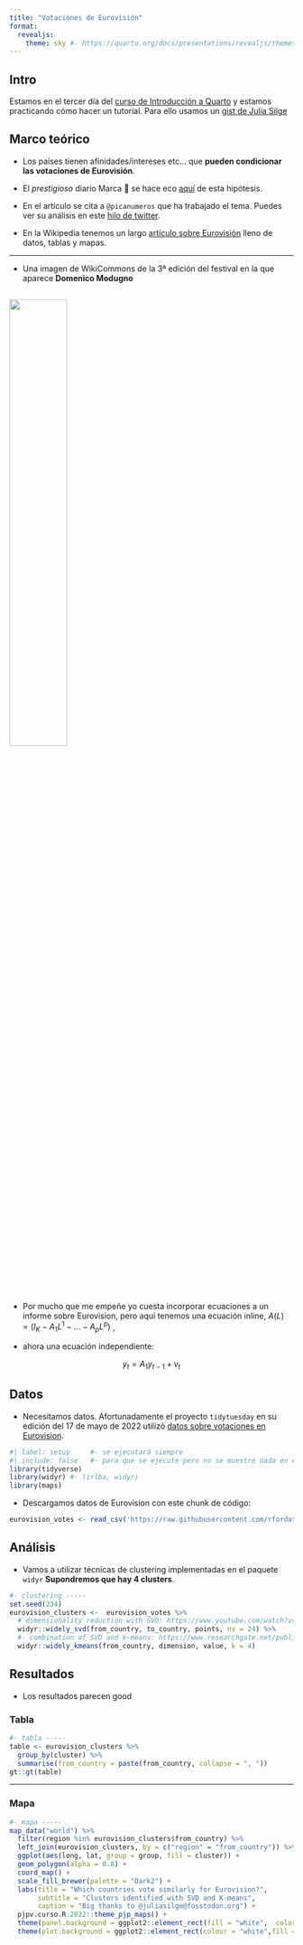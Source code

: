 ```yaml
---
title: "Votaciones de Eurovisión"
format: 
  revealjs:
    theme: sky #- https://quarto.org/docs/presentations/revealjs/themes.html
---
```


## Intro

Estamos en el tercer día del [curso de Introducción a Quarto](https://perezp44.github.io/intro.to.quarto/) y estamos practicando cómo hacer un tutorial. Para ello usamos un [gist de Julia Silge](https://gist.github.com/juliasilge/c5e76731e8dc4e2b709f5afd4ebf9b61
)

## Marco teórico

- Los países tienen afinidades/intereses etc... que **pueden condicionar las votaciones de Eurovisión**.

- El *prestigioso* diario Marca 🫠 se hace eco [aquí](https://www.marca.com/tiramillas/musica/2023/05/11/645c8fd1268e3e48528b45c2.html) de esta hipótesis. 

- En el artículo se cita a `@picanumeros` que ha trabajado el tema. Puedes ver su análisis en este [hilo de twitter](https://twitter.com/Picanumeros/status/1525422610179293184).

- En la Wikipedia tenemos un largo [artículo sobre Eurovisión](https://es.wikipedia.org/wiki/Festival_de_la_Canci%C3%B3n_de_Eurovisi%C3%B3n) lleno de datos, tablas y mapas. 

---

- Una imagen de WikiCommons de la 3ª edición del festival en la que aparece **Domenico Modugno**

![](https://upload.wikimedia.org/wikipedia/commons/thumb/f/fa/Domenico_Modugno_%281958%29%2C_Bestanddeelnr_909-4001.jpg/800px-Domenico_Modugno_%281958%29%2C_Bestanddeelnr_909-4001.jpg){#fig-01 fig-align="center" width="45%"}
---

- Por mucho que me empeñe yo cuesta incorporar ecuaciones a un informe sobre Eurovision, pero aquí tenemos una ecuación inline, $A(L)=(I_{K}-A_{1}L^{1}- ... -A_{p}L^{p})$   ,

- ahora una ecuación independiente:

$$y_{t}=A_{1}y_{t-1}+v_{t}$$

## Datos

- Necesitamos datos. Afortunadamente el proyecto `tidytuesday` en su edición del 17 de mayo de 2022 utilizó [datos sobre votaciones en Eurovision](https://github.com/rfordatascience/tidytuesday/tree/master/data/2022/2022-05-17#eurovision).

```r
#| label: setup     #- se ejecutará siempre
#| include: false   #- para que se ejecute pero no se muestre nada en el output
library(tidyverse)
library(widyr) #- (irlba, widyr)
library(maps)
```


- Descargamos datos de Eurovision con este chunk de código:

```r
eurovision_votes <- read_csv('https://raw.githubusercontent.com/rfordatascience/tidytuesday/master/data/2022/2022-05-17/eurovision-votes.csv')
```

## Análisis

- Vamos a utilizar técnicas de clustering implementadas en el paquete `widyr` **Supondremos que hay 4 clusters**.

```r
#- clustering -----
set.seed(234)
eurovision_clusters <-  eurovision_votes %>%
  # dimensionality reduction with SVD: https://www.youtube.com/watch?v=UyAfmAZU_WI
  widyr::widely_svd(from_country, to_country, points, nv = 24) %>%
  #- combination of SVD and k-means: https://www.researchgate.net/publication/284617182_Combination_of_Singular_Value_Decomposition_and_K-means_Clustering_Methods_for_Topic_Detection_on_Twitter
  widyr::widely_kmeans(from_country, dimension, value, k = 4)
```


## Resultados

- Los resultados parecen good

### Tabla

```r
#- tabla -----
table <- eurovision_clusters %>% 
  group_by(cluster) %>% 
  summarise(from_country = paste(from_country, collapse = ", ")) 
gt::gt(table)
```

---

### Mapa

```r
#- mapa -----
map_data("world") %>%
  filter(region %in% eurovision_clusters$from_country) %>%
  left_join(eurovision_clusters, by = c("region" = "from_country")) %>%
  ggplot(aes(long, lat, group = group, fill = cluster)) +
  geom_polygon(alpha = 0.8) +
  coord_map() +
  scale_fill_brewer(palette = "Dark2") +
  labs(title = "Which countries vote similarly for Eurovision?",
       subtitle = "Clusters identified with SVD and K-means",
       caption = "Big thanks to @juliasilge@fosstodon.org") +
  pjpv.curso.R.2022::theme_pjp_maps() +
  theme(panel.background = ggplot2::element_rect(fill = "white",  color = NA)) +
  theme(plot.background = ggplot2::element_rect(colour = "white",fill = "white"))
```


